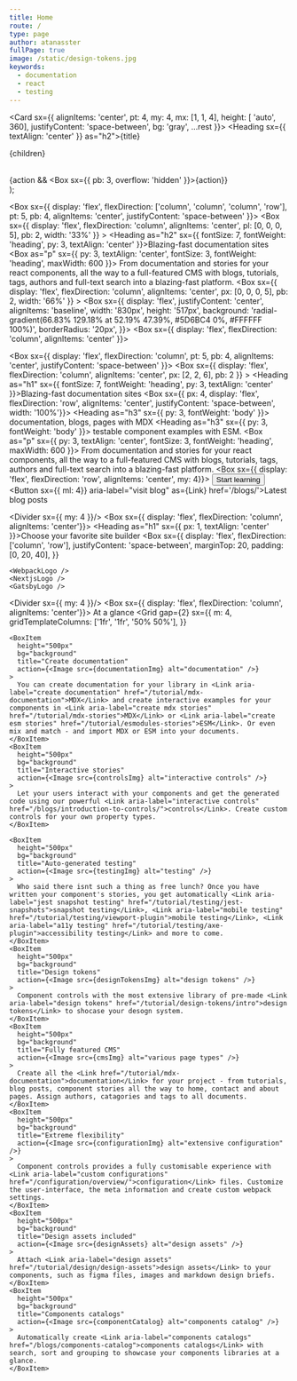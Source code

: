 ```yaml
---
title: Home
route: /
type: page
author: atanasster
fullPage: true
image: /static/design-tokens.jpg
keywords:
  - documentation
  - react
  - testing
---
```





  <Card sx={{  alignItems: 'center', pt: 4, my: 4, mx: [1, 1, 4], height: [ 'auto', 360], justifyContent: 'space-between', bg: 'gray', ...rest }}>
    <Box>
      <Heading sx={{ textAlign: 'center' }} as="h2">{title}</Heading>
      <p>{children}</p>
    </Box>  
    {action && <Box sx={{ pb: 3, overflow: 'hidden' }}>{action}</Box>}
  </Card>  
);

<Box sx={{ display: 'flex', flexDirection: ['column', 'column', 'column', 'row'], pt: 5, pb: 4, alignItems: 'center', justifyContent: 'space-between' }}>
  <Box sx={{ display: 'flex', flexDirection: 'column', alignItems: 'center',  pl: [0, 0, 0, 5], pb: 2, width: '33%' }} >
    <Heading as="h2" sx={{ fontSize: 7, fontWeight: 'heading', py: 3, textAlign: 'center' }}>Blazing-fast documentation sites</Heading>
    <Box as="p" sx={{ py: 3, textAlign: 'center', fontSize: 3, fontWeight: 'heading', maxWidth: 600 }}>
      From <Link aria-label="create documents" href="/tutorial/reference/document">documentation</Link> and <Link aria-label="create stories" href="/tutorial/reference/story">stories</Link> for your react components, all the way to a full-featured CMS with blogs, tutorials, tags, authors and full-text search into a blazing-fast platform.
    </Box>
  </Box>
  <Box sx={{ display: 'flex', flexDirection: 'column', alignItems: 'center',  px: [0, 0, 0, 5], pb: 2, width: '66%' }} >
    <Box sx={{ 
      display: 'flex',
      justifyContent: 'center',
      alignItems: 'baseline',
      width: '830px',
      height: '517px',
      background: 'radial-gradient(66.83% 129.18% at 52.19% 47.39%, #5D6BC4 0%, #FFFFFF 100%)',
      borderRadius: '20px',
    }}>
      <Box sx={{ display: 'flex', flexDirection: 'column', alignItems: 'center' }}> 
        <ButtonOverview />
      </Box>
    </Box>
  </Box>  
</Box>  

<Box sx={{ display: 'flex', flexDirection: 'column', pt: 5, pb: 4, alignItems: 'center', justifyContent: 'space-between' }}>
  <Box sx={{ display: 'flex', flexDirection: 'column', alignItems: 'center',  px: [2, 2, 6], pb: 2 }} >
    <Heading as="h1" sx={{ fontSize: 7, fontWeight: 'heading', py: 3, textAlign: 'center' }}>Blazing-fast documentation sites</Heading>
    <Box sx={{ px: 4, display: 'flex', flexDirection: 'row', alignItems: 'center', justifyContent: 'space-between', width: '100%'}}>
      <Heading  as="h3" sx={{ py: 3, fontWeight: 'body' }}>
        documentation, blogs, pages with <Link aria-label="create mdx stories" href="/tutorial/mdx-stories">MDX</Link>
      </Heading>
      <Heading  as="h3" sx={{ py: 3, fontWeight: 'body' }}>
        testable component examples with <Link aria-label="create esm stories" href="/tutorial/esmodules-stories">ESM</Link>.
      </Heading>
    </Box>
    <Box as="p" sx={{ py: 3, textAlign: 'center', fontSize: 3, fontWeight: 'heading', maxWidth: 600 }}>
      From <Link aria-label="create documents" href="/tutorial/reference/document">documentation</Link> and <Link aria-label="create stories" href="/tutorial/reference/story">stories</Link> for your react components, all the way to a full-featured CMS with blogs, tutorials, tags, authors and full-text search into a blazing-fast platform.
    </Box>
  </Box>
  <Box sx={{ display: 'flex', flexDirection: 'row', alignItems: 'center', my: 4}}>
    <Button variant="rimary" aria-label="visit tutorial" as={Link} href='/tutorial/'>Start learning</Button>
    <Button sx={{ ml: 4}} aria-label="visit blog" as={Link} href='/blogs/'>Latest blog posts</Button>
  </Box>  
</Box>  


<Divider sx={{ my: 4 }}/>
<Box sx={{ display: 'flex', flexDirection: 'column', alignItems: 'center'}}>
  <Heading as="h1" sx={{ px: 1, textAlign: 'center' }}>Choose your favorite <Link aria-label="gatsby vs nextjs vs webpack" href="/blogs/gatsby-vs-nextjs-vs-webpack">site builder</Link></Heading>
  <Box
    sx={{
      display: 'flex',
      flexDirection: ['column', 'row'],
      justifyContent: 'space-between',
      marginTop: 20,
      padding: [0, 20, 40],
    }}
  >
    <WebpackLogo />
    <NextjsLogo />
    <GatsbyLogo />
  </Box>
</Box>  

<Divider sx={{ my: 4 }}/>
<Box sx={{ display: 'flex', flexDirection: 'column', alignItems: 'center'}}>
  <Heading as="h1">At a glance</Heading>
  <Grid
    gap={2}
    sx={{
      m: 4,
      gridTemplateColumns: ['1fr', '1fr', '50% 50%'],
    }}
  >
    <BoxItem
      height="500px"
      bg="background"
      title="Create documentation"
      action={<Image src={documentationImg} alt="documentation" />}
    >
      You can create documentation for your library in <Link aria-label="create documentation" href="/tutorial/mdx-documentation">MDX</Link> and create interactive examples for your components in <Link aria-label="create mdx stories" href="/tutorial/mdx-stories">MDX</Link> or <Link aria-label="create esm stories" href="/tutorial/esmodules-stories">ESM</Link>. Or even mix and match - and import MDX or ESM into your documents. 
    </BoxItem>
    <BoxItem
      height="500px"
      bg="background"
      title="Interactive stories"
      action={<Image src={controlsImg} alt="interactive controls" />}
    >
      Let your users interact with your components and get the generated code using our powerful <Link aria-label="interactive controls" href="/blogs/introduction-to-controls/">controls</Link>. Create custom controls for your own property types.
    </BoxItem>
    
    <BoxItem
      height="500px"
      bg="background"
      title="Auto-generated testing"
      action={<Image src={testingImg} alt="testing" />}
    >
      Who said there isnt such a thing as free lunch? Once you have written your component's stories, you get automatically <Link aria-label="jest snapshot testing" href="/tutorial/testing/jest-snapshots">snapshot testing</Link>, <Link aria-label="mobile testing" href="/tutorial/testing/viewport-plugin">mobile testing</Link>, <Link aria-label="a11y testing" href="/tutorial/testing/axe-plugin">accessibility testing</Link> and more to come.
    </BoxItem>
    <BoxItem
      height="500px"
      bg="background"
      title="Design tokens"
      action={<Image src={designTokensImg} alt="design tokens" />}
    >
      Component controls with the most extensive library of pre-made <Link aria-label="design tokens" href="/tutorial/design-tokens/intro">design tokens</Link> to shocase your desogn system.      
    </BoxItem>
    <BoxItem
      height="500px"
      bg="background"
      title="Fully featured CMS"
      action={<Image src={cmsImg} alt="various page types" />}
    >
      Create all the <Link href="/tutorial/mdx-documentation">documentation</Link> for your project - from tutorials, blog posts, component stories all the way to home, contact and about pages. Assign authors, catagories and tags to all documents.
    </BoxItem>
    <BoxItem
      height="500px"
      bg="background"
      title="Extreme flexibility"
      action={<Image src={configurationImg} alt="extensive configuration" />}
    >
      Component controls provides a fully customisable experience with <Link aria-label="custom configurations" href="/configuration/overview/">configuration</Link> files. Customize the user-interface, the meta information and create custom webpack settings.      
    </BoxItem>
    <BoxItem
      height="500px"
      bg="background"
      title="Design assets included"
      action={<Image src={designAssets} alt="design assets" />}
    >
      Attach <Link aria-label="design assets" href="/tutorial/design/design-assets">design assets</Link> to your components, such as figma files, images and markdown design briefs.
    </BoxItem>
    <BoxItem
      height="500px"
      bg="background"
      title="Components catalogs"
      action={<Image src={componentCatalog} alt="components catalog" />}
    >
      Automatically create <Link aria-label="components catalogs" href="/blogs/components-catalog">components catalogs</Link> with search, sort and grouping to showcase your components libraries at a glance.
    </BoxItem>


    
  </Grid>
</Box>  